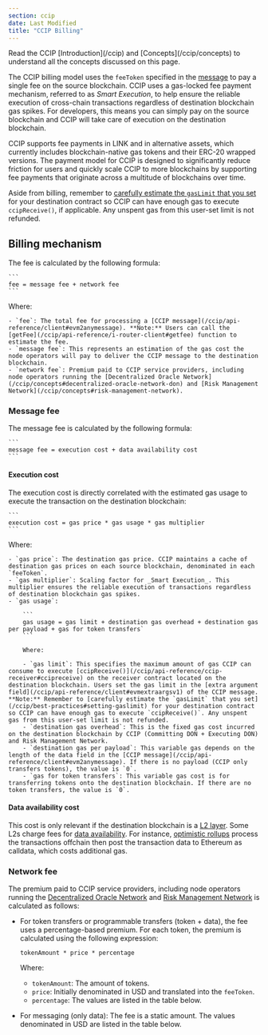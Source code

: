 ```yaml
---
section: ccip
date: Last Modified
title: "CCIP Billing"
---
```



<Aside type="note" title="Prerequisites">
  Read the CCIP [Introduction](/ccip) and [Concepts](/ccip/concepts) to understand all the concepts discussed on this
  page.
</Aside>

The CCIP billing model uses the `feeToken` specified in the [message](/ccip/api-reference/client#evm2anymessage) to pay a single fee on the source blockchain. CCIP uses a gas-locked fee payment mechanism, referred to as _Smart Execution_, to help ensure the reliable execution of cross-chain transactions regardless of destination blockchain gas spikes. For developers, this means you can simply pay on the source blockchain and CCIP will take care of execution on the destination blockchain.

CCIP supports fee payments in LINK and in alternative assets, which currently includes blockchain-native gas tokens and their ERC-20 wrapped versions. The payment model for CCIP is designed to significantly reduce friction for users and quickly scale CCIP to more blockchains by supporting fee payments that originate across a multitude of blockchains over time.

Aside from billing, remember to [carefully estimate the `gasLimit` that you set](/ccip/best-practices#setting-gaslimit) for your destination contract so CCIP can have enough gas to execute `ccipReceive()`, if applicable. Any unspent gas from this user-set limit is not refunded.

## Billing mechanism

The fee is calculated by the following formula:

    ```
    fee = message fee + network fee
    ```

Where:

    - `fee`: The total fee for processing a [CCIP message](/ccip/api-reference/client#evm2anymessage). **Note:** Users can call the [getFee](/ccip/api-reference/i-router-client#getfee) function to estimate the fee.
    - `message fee`: This represents an estimation of the gas cost the node operators will pay to deliver the CCIP message to the destination blockchain.
    - `network fee`: Premium paid to CCIP service providers, including node operators running the [Decentralized Oracle Network](/ccip/concepts#decentralized-oracle-network-don) and [Risk Management Network](/ccip/concepts#risk-management-network).

### Message fee

The message fee is calculated by the following formula:

    ```
    message fee = execution cost + data availability cost
    ```

#### Execution cost

The execution cost is directly correlated with the estimated gas usage to execute the transaction on the destination blockchain:

    ```
    execution cost = gas price * gas usage * gas multiplier
    ```

Where:

    - `gas price`: The destination gas price. CCIP maintains a cache of destination gas prices on each source blockchain, denominated in each `feeToken`.
    - `gas multiplier`: Scaling factor for _Smart Execution_. This multiplier ensures the reliable execution of transactions regardless of destination blockchain gas spikes.
    - `gas usage`:

        ```
        gas usage = gas limit + destination gas overhead + destination gas per payload + gas for token transfers`
        ```

        Where:

        - `gas limit`: This specifies the maximum amount of gas CCIP can consume to execute [ccipReceive()](/ccip/api-reference/ccip-receiver#ccipreceive) on the receiver contract located on the destination blockchain. Users set the gas limit in the [extra argument field](/ccip/api-reference/client#evmextraargsv1) of the CCIP message. **Note:** Remember to [carefully estimate the `gasLimit` that you set](/ccip/best-practices#setting-gaslimit) for your destination contract so CCIP can have enough gas to execute `ccipReceive()`. Any unspent gas from this user-set limit is not refunded.
        - `destination gas overhead`: This is the fixed gas cost incurred on the destination blockchain by CCIP (Committing DON + Executing DON) and Risk Management Network.
        - `destination gas per payload`: This variable gas depends on the length of the data field in the [CCIP message](/ccip/api-reference/client#evm2anymessage). If there is no payload (CCIP only transfers tokens), the value is `0`.
        - `gas for token transfers`: This variable gas cost is for transferring tokens onto the destination blockchain. If there are no token transfers, the value is `0`.

#### Data availability cost

This cost is only relevant if the destination blockchain is a [L2 layer](https://chain.link/education-hub/what-is-layer-2). Some L2s charge fees for [data availability](https://ethereum.org/en/developers/docs/data-availability). For instance, [optimistic rollups](https://ethereum.org/en/developers/docs/scaling/optimistic-rollups/) process the transactions offchain then post the transaction data to Ethereum as calldata, which costs additional gas.

### Network fee

The premium paid to CCIP service providers, including node operators running the [Decentralized Oracle Network](/ccip/concepts#decentralized-oracle-network-don) and [Risk Management Network](/ccip/concepts#risk-management-network) is calculated as follows:

- For token transfers or programmable transfers (token + data), the fee uses a percentage-based premium. For each token, the premium is calculated using the following expression:

  ```
  tokenAmount * price * percentage
  ```

  Where:

  - `tokenAmount`: The amount of tokens.
  - `price`: Initially denominated in USD and translated into the `feeToken`.
  - `percentage`: The values are listed in the table below.

- For messaging (only data): The fee is a static amount. The values denominated in USD are listed in the table below.

<Billing />
